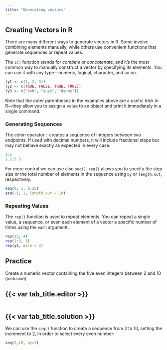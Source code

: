 ```yaml
---
title: "Generating vectors"
---
```


## Creating Vectors in R

There are many different ways to generate vectors in R. Some involve combining elements manually, while others use convenient functions that generate sequences or repeat values. 

The `c()` function stands for *combine* or *concatenate*, and it's the most common way to manually construct a vector by specifying its elements. You can use it with any type—numeric, logical, character, and so on.

```r
(y1 <- c(1, 2, 3))
(y2 <- c(TRUE, FALSE, TRUE, TRUE))
(y3 <- c("bob", "suzy", "danny"))
```

::: {.callout-note}

Note that the outer parentheses in the examples above are a useful trick in R—they allow you to assign a value to an object and print it immediately in a single command.

:::

### Generating Sequences

The colon operator `:` creates a sequence of integers between two endpoints. If used with decimal numbers, it will include fractional steps but may not behave exactly as expected in every case.

```r
1:5
1.2:5.3
```

For more control we can use also `seq()`. `seq()` allows you to specify the step size or the total number of elements in the sequence using `by` or `length.out`, respectively.

```r
seq(0, 1, 0.25)
seq(-1, 1, length.out = 10)
```

### Repeating Values

The `rep()` function is used to repeat elements. You can repeat a single value, a sequence, or even each element of a vector a specific number of times using the `each` argument.

```r
rep(33, 4)
rep(1:3, 3)
rep(y3, each = 2)
```

::: practice

## Practice

Create a numeric vector containing the five even integers between 2 and 10 (inclusive).

:::: {.panel-tabset}
## {{< var tab_title.editor >}}

```webr-r
```

## {{< var tab_title.solution >}}

We can use the `seq()` function to create a sequence from 2 to 10, setting the increment to 2, in order to select every even number:

```r
seq(2,10, by=2)
```
::::

:::
